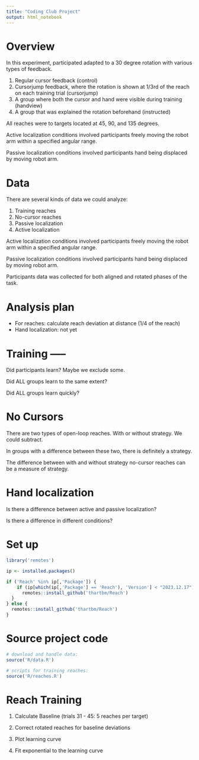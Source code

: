 ```yaml
---
title: "Coding Club Project"
output: html_notebook
---
```


# Overview

In this experiment, participated adapted to a 30 degree rotation with various types of feedback.

1. Regular cursor feedback (control)
2. Cursorjump feedback, where the rotation is shown at 1/3rd of the reach on each training trial (cursorjump)
3. A group where both the cursor and hand were visible during training (handview)
4. A group that was explained the rotation beforehand (instructed)

All reaches were to targets located at 45, 90, and 135 degrees.

Active localization conditions involved participants freely moving the robot arm within a specified angular range. 

Passive localization conditions involved participants hand being displaced by moving robot arm. 


# Data

There are several kinds of data we could analyze:

1. Training reaches
2. No-cursor reaches
3. Passive localization
4. Active localization

Active localization conditions involved participants freely moving the robot arm within a specified angular range. 

Passive localization conditions involved participants hand being displaced by moving robot arm. 

Participants data was collected for both aligned and rotated phases of the task.

# Analysis plan

- For reaches: calculate reach deviation at distance (1/4 of the reach)
- Hand localization: not yet



# Training -----

Did participants learn? Maybe we exclude some.

Did ALL groups learn to the same extent?

Did ALL groups learn quickly?

# No Cursors

There are two types of open-loop reaches. With or without strategy. We could subtract.

In groups with a difference between these two, there is definitely a strategy.

The difference between with and without strategy no-cursor reaches can be a measure of strategy.

# Hand localization

Is there a difference between active and passive localization?

Is there a difference in different conditions?

# Set up
```r
library('remotes')

ip <- installed.packages()

if ('Reach' %in% ip[,'Package']) {
    if (ip[which(ip[,'Package'] == 'Reach'), 'Version'] < "2023.12.17") {
      remotes::install_github('thartbm/Reach')
  }
} else {
  remotes::install_github('thartbm/Reach')
}

```

# Source project code
```r
# download and handle data:
source('R/data.R')

# scripts for training reaches:
source('R/reaches.R')
```

# Reach Training

1. Calculate Baseline (trials 31 - 45: 5 reaches per target)

2. Correct rotated reaches for baseline deviations
3. Plot learning curve
4. Fit exponential to the learning curve


